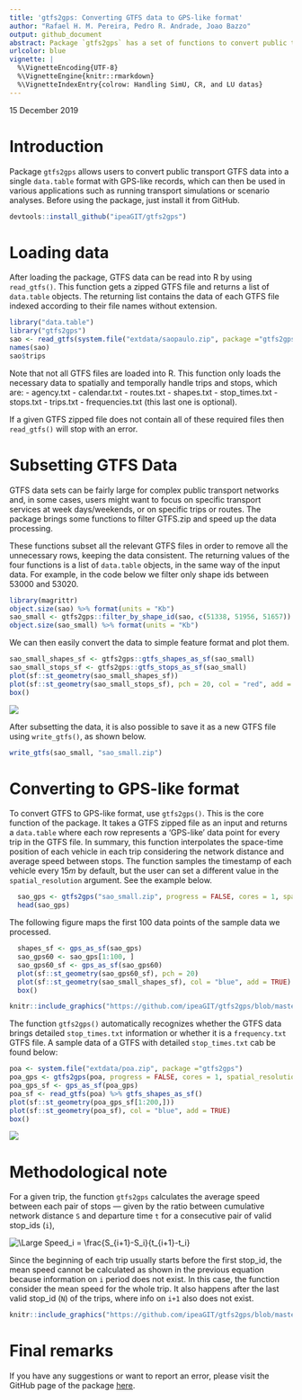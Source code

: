 ```yaml
---
title: 'gtfs2gps: Converting GTFS data to GPS-like format'
author: "Rafael H. M. Pereira, Pedro R. Andrade, Joao Bazzo"
output: github_document
abstract: Package `gtfs2gps` has a set of functions to convert public transport GTFS data to GPS-like format using `data.table`. It also has some functions to subset GTFS data in time and space and to convert both representations to simple feature format.
urlcolor: blue
vignette: |
  %\VignetteEncoding{UTF-8}
  %\VignetteEngine{knitr::rmarkdown}
  %\VignetteIndexEntry{colrow: Handling SimU, CR, and LU datas}
---
```

15 December 2019

# Introduction 

Package `gtfs2gps` allows users to convert public transport GTFS data into a single `data.table` format with GPS-like records, which can then be used in various applications such as running transport simulations or scenario analyses. Before using the package, just install it from GitHub.

```r
devtools::install_github("ipeaGIT/gtfs2gps")
```

# Loading data

After loading the package, GTFS data can be read into R by using `read_gtfs()`.
This function gets a zipped GTFS file and returns a list of `data.table` objects. The returning list contains the data of each GTFS file indexed according to their file names without extension.

```r
library("data.table")
library("gtfs2gps")
sao <- read_gtfs(system.file("extdata/saopaulo.zip", package ="gtfs2gps"))
names(sao)
sao$trips
```

Note that not all GTFS files are loaded into R. This function only loads the necessary data to spatially and temporally handle trips and stops, which are:
- agency.txt
- calendar.txt
- routes.txt
- shapes.txt
- stop_times.txt
- stops.txt
- trips.txt
- frequencies.txt (this last one is optional).

If a given GTFS zipped file does not contain all of these required files then `read_gtfs()` will stop with an error.


# Subsetting GTFS Data

GTFS data sets can be fairly large for complex public transport networks and, in some cases, users might want to focus on specific transport services at week days/weekends, or on specific trips or routes. The package brings some functions to filter GTFS.zip and speed up the data processing.


\begin{description}
\item[filter\_by\_shape\_id():] Filter shapes using given shape ids.
\item[filter\_valid\_stop\_times():] Return only stop times that have geospatial locations.
\item[filter\_week\_days():] Remove weekend trips.
\item[filter\_single\_trip():] Return only one trip per shape\_id.
\end{description}

These functions subset all the relevant GTFS files in order to remove all the unnecessary rows, keeping the data consistent. The returning values of the four functions is a list of `data.table` objects, in the same way of the input data. For example, in the code below we filter only shape ids between 53000 and 53020.

```r
library(magrittr)
object.size(sao) %>% format(units = "Kb")
sao_small <- gtfs2gps::filter_by_shape_id(sao, c(51338, 51956, 51657))
object.size(sao_small) %>% format(units = "Kb")
```

We can then easily convert the data to simple feature format and plot them.

```r
sao_small_shapes_sf <- gtfs2gps::gtfs_shapes_as_sf(sao_small)
sao_small_stops_sf <- gtfs2gps::gtfs_stops_as_sf(sao_small)
plot(sf::st_geometry(sao_small_shapes_sf))
plot(sf::st_geometry(sao_small_stops_sf), pch = 20, col = "red", add = TRUE)
box()
```

![](https://github.com/ipeaGIT/gtfs2gps/blob/master/man/figures/sao_small_shapes_sf.jpg)


After subsetting the data, it is also possible to save it as a new GTFS file using `write_gtfs()`, as shown below.

```r
write_gtfs(sao_small, "sao_small.zip")
```

# Converting to GPS-like format

To convert GTFS to GPS-like format, use `gtfs2gps()`. This is the core function of the package. It takes a GTFS zipped file as an input and returns a `data.table` where each row represents a 'GPS-like' data point for every trip in the GTFS file. In summary, this function interpolates the space-time position of each vehicle in each trip considering the network distance and average speed between stops. The function samples the timestamp of each vehicle every $15m$ by default, but the user can set a different value in the `spatial_resolution` argument. See the example below.

```r
  sao_gps <- gtfs2gps("sao_small.zip", progress = FALSE, cores = 1, spatial_resolution = 15)
  head(sao_gps)
```
 The following figure maps the first 100 data points of the sample data we processed.

```r
  shapes_sf <- gps_as_sf(sao_gps)
  sao_gps60 <- sao_gps[1:100, ]
  sao_gps60_sf <- gps_as_sf(sao_gps60)
  plot(sf::st_geometry(sao_gps60_sf), pch = 20)
  plot(sf::st_geometry(sao_small_shapes_sf), col = "blue", add = TRUE)
  box()
```

```r
knitr::include_graphics("https://github.com/ipeaGIT/gtfs2gps/blob/master/man/figures/sao_gps60_sf.jpg")
```

The function `gtfs2gps()` automatically recognizes whether the GTFS data brings detailed `stop_times.txt` information or whether it is a `frequency.txt` GTFS file. A sample data of a GTFS with detailed  `stop_times.txt` cab be found below:

```r
poa <- system.file("extdata/poa.zip", package ="gtfs2gps")
poa_gps <- gtfs2gps(poa, progress = FALSE, cores = 1, spatial_resolution = 15)
poa_gps_sf <- gps_as_sf(poa_gps)
poa_sf <- read_gtfs(poa) %>% gtfs_shapes_as_sf()
plot(sf::st_geometry(poa_gps_sf[1:200,]))
plot(sf::st_geometry(poa_sf), col = "blue", add = TRUE)
box()
```
![](https://github.com/ipeaGIT/gtfs2gps/blob/master/man/figures/poa.jpg)

# Methodological note

For a given trip, the function `gtfs2gps` calculates the average speed between each pair of stops --- given by the ratio between cumulative network distance `S` and departure time `t` for a consecutive pair of valid stop_ids (`i`), 

<img src="https://latex.codecogs.com/svg.latex?\Large&space;Speed_i=\frac{S_{i+1}-S_i}{t_{i+1}-t_i}" title="\Large Speed_i = \frac{S_{i+1}-S_i}{t_{i+1}-t_i}" />

Since the beginning of each trip usually starts before the first stop_id, the mean speed cannot be calculated as shown in the previous equation because information on `i` period does not exist. In this case, the function consider the mean speed for the whole trip. It also happens after the last valid stop_id (`N`) of the trips, where info on `i+1` also does not exist. 

```r
knitr::include_graphics("https://github.com/ipeaGIT/gtfs2gps/blob/master/man/figures/speed.PNG")
```

# Final remarks

If you have any suggestions or want to report an error, please visit the GitHub page of the package [here](https://github.com/ipeaGIT/gtfs2gps).